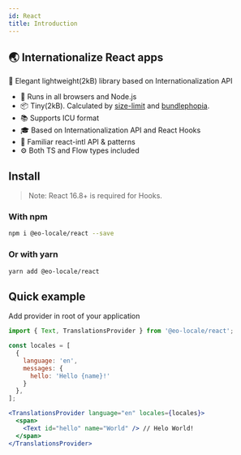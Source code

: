 ```yaml
---
id: React
title: Introduction
---
```


## 🌏 Internationalize React apps

👔 Elegant lightweight(2kB) library based on Internationalization API

* 💪 Runs in all browsers and Node.js
* 📦 Tiny(2kB). Calculated by [size-limit](https://github.com/ai/size-limit) and [bundlephopia](https://bundlephobia.com/result?p=eo-locale@latest).
* 📚 Supports ICU format
* 🎓 Based on Internationalization API and React Hooks
* 👫 Familiar react-intl API & patterns
* ⚙️ Both TS and Flow types included

## Install

> Note: React 16.8+ is required for Hooks.

### With npm

```sh
npm i @eo-locale/react --save
```

### Or with yarn

```sh
yarn add @eo-locale/react
```

## Quick example

Add provider in root of your application

```jsx
import { Text, TranslationsProvider } from '@eo-locale/react';

const locales = [
  {
    language: 'en',
    messages: {
      hello: 'Hello {name}!'
    }
  },
];

<TranslationsProvider language="en" locales={locales}>
  <span>
    <Text id="hello" name="World" /> // Helo World!
  </span>
</TranslationsProvider>
```
